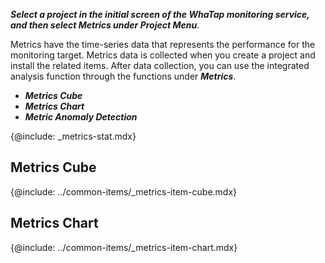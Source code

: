 <!-- azure ncloud oci(oracle-cloud:개별 문서 존재)  -->

**_Select a project in the initial screen of the WhaTap monitoring service, and then select _**Metrics**_ under Project Menu_**.

Metrics have the time-series data that represents the performance for the monitoring target. Metrics data is collected when you create a project and install the related items. After data collection, you can use the integrated analysis function through the functions under **_Metrics_**.

-   **_Metrics Cube_**
-   **_Metrics Chart_**
-   **_Metric Anomaly Detection_**

{@include: _metrics-stat.mdx}

## Metrics Cube

{@include: ../common-items/_metrics-item-cube.mdx} 

## Metrics Chart

{@include: ../common-items/_metrics-item-chart.mdx}  
